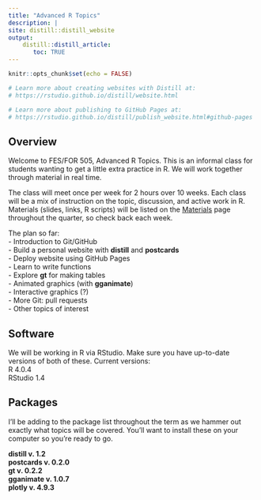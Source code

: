 ```yaml
---
title: "Advanced R Topics"
description: |
site: distill::distill_website
output: 
    distill::distill_article:
       toc: TRUE
---
```


```r
knitr::opts_chunk$set(echo = FALSE)

# Learn more about creating websites with Distill at:
# https://rstudio.github.io/distill/website.html

# Learn more about publishing to GitHub Pages at:
# https://rstudio.github.io/distill/publish_website.html#github-pages

```

## Overview

Welcome to FES/FOR 505, Advanced R Topics. This is an informal class for students wanting to get a little extra practice in R.  We will work together through material in real time.

The class will meet once per week for 2 hours over 10 weeks. Each class will be a mix of instruction on the topic, discussion, and active work in R.  Materials (slides, links, R scripts) will be listed on the [Materials](materials.html) page throughout the quarter, so check back each week.

The plan so far:   
-    Introduction to Git/GitHub  
-    Build a personal website with **distill** and **postcards**  
-    Deploy website using GitHub Pages  
-    Learn to write functions  
-    Explore **gt** for making tables  
-    Animated graphics (with **gganimate**)  
-    Interactive graphics (?)   
-    More Git: pull requests   
-    Other topics of interest  

## Software

We will be working in R via RStudio. Make sure you have up-to-date versions of both of these. Current versions:  
R 4.0.4  
RStudio 1.4  

## Packages

I'll be adding to the package list throughout the term as we hammer out exactly what topics will be covered. You'll want to install these on your computer so you're ready to go.

**distill v. 1.2**  
**postcards v. 0.2.0**  
**gt v. 0.2.2**  
**gganimate v. 1.0.7**  
**plotly v. 4.9.3**   
